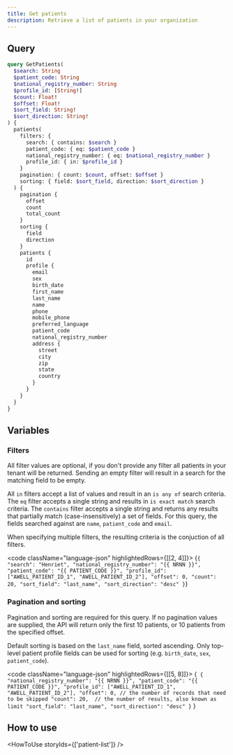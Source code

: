 ```yaml
---
title: Get patients
description: Retrieve a list of patients in your organization
---
```


## Query

```graphql
query GetPatients(
  $search: String
  $patient_code: String
  $national_registry_number: String
  $profile_id: [String!]
  $count: Float!
  $offset: Float!
  $sort_field: String!
  $sort_direction: String!
) {
  patients(
    filters: {
      search: { contains: $search }
      patient_code: { eq: $patient_code }
      national_registry_number: { eq: $national_registry_number }
      profile_id: { in: $profile_id }
    }
    pagination: { count: $count, offset: $offset }
    sorting: { field: $sort_field, direction: $sort_direction }
  ) {
    pagination {
      offset
      count
      total_count
    }
    sorting {
      field
      direction
    }
    patients {
      id
      profile {
        email
        sex
        birth_date
        first_name
        last_name
        name
        phone
        mobile_phone
        preferred_language
        patient_code
        national_registry_number
        address {
          street
          city
          zip
          state
          country
        }
      }
    }
  }
}
```

## Variables

### Filters

All filter values are optional, if you don't provide any filter all patients in your tenant will be returned.
Sending an empty filter will result in a search for the matching field to be empty.

All `in` filters accept a list of values and result in an `is any of` search criteria. The `eq` filter accepts a single string and results in `is exact match` search criteria. The `contains` filter accepts a single string and returns any results that partially match (case-insensitively) a set of fields. For this query, the fields searched against are `name`, `patient_code` and `email`.

When specifying multiple filters, the resulting criteria is the conjuction of all filters.

<code className="language-json" highlightedRows={[[2, 4]]}>
  {`
    {
      "search": "Henriet",
      "national_registry_number": "{{ NRNN }}",
      "patient_code": "{{ PATIENT_CODE }}",
      "profile_id": ["AWELL_PATIENT_ID_1", "AWELL_PATIENT_ID_2"],
      "offset": 0,
      "count": 20,
      "sort_field": "last_name",
      "sort_direction": "desc"
    }
  `}
</code>

### Pagination and sorting

Pagination and sorting are required for this query. If no pagination values are supplied, the API will return only the first 10 patients, or 10 patients from the specified offset.

Default sorting is based on the `last_name` field, sorted ascending. Only top-level patient profile fields can be used for sorting (e.g. `birth_date`, `sex`, `patient_code`).

<code className="language-json" highlightedRows={[[5, 8]]}>
  {`
    {
      "national_registry_number": "{{ NRNN }}",
      "patient_code": "{{ PATIENT_CODE }}",
      "profile_id": ["AWELL_PATIENT_ID_1", "AWELL_PATIENT_ID_2"],
      "offset": 0, // the number of records that need to be skipped
      "count": 20,  // the number of results, also known as limit
      "sort_field": "last_name",
      "sort_direction": "desc"
    }`
  }
</code>

## How to use

<HowToUse storyIds={['patient-list']} />
